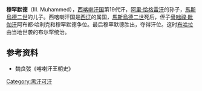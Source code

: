 '''穆罕默德'''（III. Muhammed），[[西喀喇汗国|西喀喇汗国]]第19代汗，[[阿里·恰格雷汗|阿里·恰格雷汗]]的孙子，[[馬斯烏德二世|馬斯烏德二世]]的儿子。西喀喇汗国是[[西辽|西辽]]的属国，[[馬斯烏德二世|馬斯烏德二世]]死后，侄子[[骨咄祿·毗伽汗|骨咄祿·毗伽汗]]阿布都·哈利克和穆罕默德争位。最后穆罕默德胜出，夺得汗位。这时[[布哈拉|布哈拉]]由当地世袭的布尔罕统治。

{{start box}}
{{s-before|[[骨咄祿·毗伽汗|骨咄祿·毗伽汗]]}}
{{s-title|[[西喀喇汗国|西喀喇汗国]][[回鹘可汗列表|可汗]]|1171年—1175年}}
{{s-after|[[穆罕默德·阿克达什·桃花石汗|穆罕默德·阿克达什·桃花石汗]]}}
{{end box}}
==参考资料==
*魏良弢《喀喇汗王朝史》

[[Category:黑汗可汗|Category:黑汗可汗]]